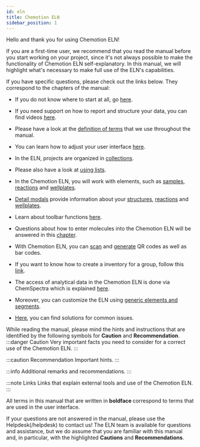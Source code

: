 ```yaml
---
id: eln
title: Chemotion ELN
sidebar_position: 1
---
```


Hello and thank you for using Chemotion ELN!

If you are a first-time user, we recommend that you read the manual before you start working on your project, since it's not always possible to make the functionality of Chemotion ELN self-explanatory. In this manual, we will highlight what's necessary to make full use of the ELN's capabilities.

If you have specific questions, please check out the links below.
They correspond to the chapters of the manual:

- If you do not know where to start at all, go [here](eln/ui/first_steps).

- If you need support on how to report and structure your data, you can find videos [here](eln/videos).

- Please have a look at the [definition of terms](eln/ui) that we use throughout the manual.

- You can learn how to adjust your user interface [here](eln/ui/view).

- In the ELN, projects are organized in [collections](eln/ui/collections).

- Please also have a look at [using lists](eln/ui/lists).

- In the Chemotion ELN, you will work with elements,
  such as [samples](eln/ui/elements/samples), [reactions](eln/ui/elements/reactions) and [wellplates](eln/ui/elements/wellplates).

- [Detail modals](eln/ui/details) provide information about your [structures](eln/ui/details#details-modal-for-samples), [reactions](eln/ui/details#details-modal-for-reactions) and [wellplates](eln/ui/details#details-modal-for-wellplates).

- Learn about toolbar functions [here](eln/ui/toolbar).

- Questions about how to enter molecules into the Chemotion ELN will be answered in this [chapter](eln/ui/ketcher).

- With Chemotion ELN, you can [scan](eln/ui/barcodes#scan-barcodeqr-code) and [generate](eln/ui/barcodes#generate-barcodeqr-code) QR codes as well as bar codes.

- If you want to know how to create a inventory for a group, follow this [link](eln/ui/inventory).

- The access of analytical data in the Chemotion ELN is done via ChemSpectra which is explained [here](services/chemspectra).

- Moreover, you can customize the ELN using [generic elements and segments](eln/admin/generic_config).

- [Here](eln/troubleshooting), you can find solutions for common issues.

While reading the manual, please mind the hints and instructions that are identified by the following symbols for <b>Caution</b> and <b>Recommendation</b>.
:::danger Caution
Very important facts you need to consider for a correct use of the Chemotion ELN.
:::

:::caution Recommendation
Important hints.
:::

:::info
Additional remarks and recommendations.
:::

:::note Links
Links that explain external tools and use of the Chemotion ELN.
:::

All terms in this manual that are written in <b> boldface </b> correspond to terms that are used in the user interface.

If your questions are not answered in the manual, please use the Helpdesk(/helpdesk) to contact us!
The ELN team is available for questions and assistance, but we do assume that you are familiar with this manual and,
in particular, with the highlighted <b>Cautions</b> and <b>Recommendations</b>.
